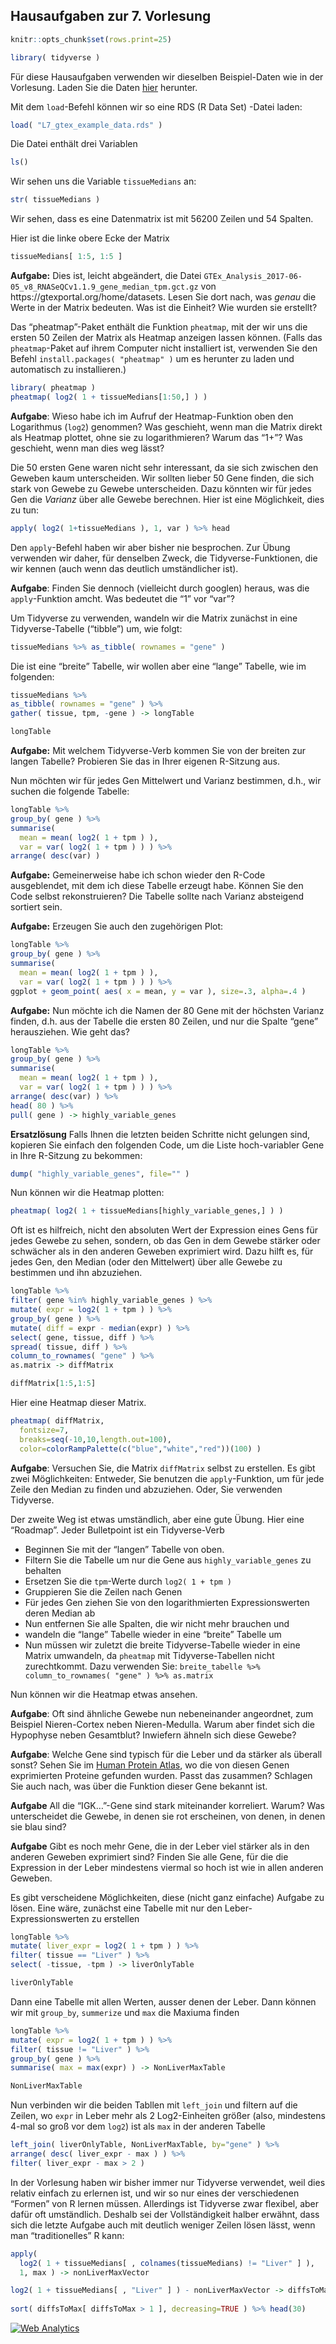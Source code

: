 ## Hausaufgaben zur 7. Vorlesung

```r
knitr::opts_chunk$set(rows.print=25)
```

```r
library( tidyverse )
```

Für diese Hausaufgaben verwenden wir dieselben Beispiel-Daten wie in der Vorlesung. Laden Sie die Daten [hier](https://simon-anders.github.io/EDSB_Vorlesung/L7/L7_gtex_example_data.rds) herunter.

Mit dem `load`-Befehl können wir so eine RDS (R Data Set) -Datei laden:

```r
load( "L7_gtex_example_data.rds" )
```

Die Datei enthält drei Variablen

```r
ls()
```

Wir sehen uns die Variable `tissueMedians` an:

```r
str( tissueMedians )
```

Wir sehen, dass es eine Datenmatrix ist mit 56200 Zeilen und 54 Spalten.

Hier ist die linke obere Ecke der Matrix

```r
tissueMedians[ 1:5, 1:5 ]
```

**Aufgabe:** Dies ist, leicht abgeändert, die Datei `GTEx_Analysis_2017-06-05_v8_RNASeQCv1.1.9_gene_median_tpm.gct.gz` von https://gtexportal.org/home/datasets. Lesen Sie dort nach, was *genau* die Werte in der Matrix bedeuten. Was ist die Einheit? Wie wurden sie erstellt?

Das "pheatmap"-Paket enthält die Funktion `pheatmap`, mit der wir uns die ersten 50 Zeilen der Matrix als Heatmap anzeigen lassen können. (Falls das `pheatmap`-Paket auf ihrem Computer nicht installiert ist, verwenden Sie den Befehl `install.packages( "pheatmap" )` um es herunter zu laden und automatisch zu installieren.)

```r
library( pheatmap )
pheatmap( log2( 1 + tissueMedians[1:50,] ) )
```

**Aufgabe**: Wieso habe ich im Aufruf der Heatmap-Funktion oben den Logarithmus (`log2`) genommen? Was geschieht, wenn man die Matrix direkt als Heatmap plottet, ohne sie zu logarithmieren? Warum das "1+"? Was geschieht, wenn man dies weg lässt?

Die 50 ersten Gene waren nicht sehr interessant, da sie sich zwischen den Geweben kaum unterscheiden. Wir sollten lieber 50 Gene finden, die sich stark von Gewebe zu Gewebe unterscheiden. Dazu könnten wir für jedes Gen die *Varianz* über alle Gewebe berechnen. Hier ist eine Möglichkeit, dies zu tun:

```r
apply( log2( 1+tissueMedians ), 1, var ) %>% head
```

Den `apply`-Befehl haben wir aber bisher nie besprochen. Zur Übung verwenden wir daher, für denselben Zweck, die Tidyverse-Funktionen, die wir kennen (auch wenn das deutlich umständlicher ist).

**Aufgabe**: Finden Sie dennoch (vielleicht durch googlen) heraus, was die `apply`-Funktion amcht. Was bedeutet die "1" vor "var"?

Um Tidyverse zu verwenden, wandeln wir die Matrix zunächst in eine Tidyverse-Tabelle ("tibble") um, wie folgt:

```r
tissueMedians %>% as_tibble( rownames = "gene" )
```

Die ist eine "breite" Tabelle, wir wollen aber eine "lange" Tabelle, wie im folgenden:

```r
tissueMedians %>% 
as_tibble( rownames = "gene" ) %>%
gather( tissue, tpm, -gene ) -> longTable

longTable
```

**Aufgabe:** Mit welchem Tidyverse-Verb kommen Sie von der breiten zur langen Tabelle? Probieren Sie das in Ihrer eigenen R-Sitzung aus.

Nun möchten wir für jedes Gen Mittelwert und Varianz bestimmen, d.h., wir suchen die folgende Tabelle:

```r
longTable %>%
group_by( gene ) %>%
summarise(
  mean = mean( log2( 1 + tpm ) ),
  var = var( log2( 1 + tpm ) ) ) %>%
arrange( desc(var) )
```

**Aufgabe:** Gemeinerweise habe ich schon wieder den R-Code ausgeblendet, mit dem ich diese Tabelle erzeugt habe. Können Sie den Code selbst rekonstruieren? Die Tabelle sollte nach Varianz absteigend sortiert sein.

**Aufgabe:** Erzeugen Sie auch den zugehörigen Plot:

```r
longTable %>%
group_by( gene ) %>%
summarise(
  mean = mean( log2( 1 + tpm ) ),
  var = var( log2( 1 + tpm ) ) ) %>%
ggplot + geom_point( aes( x = mean, y = var ), size=.3, alpha=.4 )
```

**Aufgabe:** Nun möchte ich die Namen der 80 Gene mit der höchsten Varianz finden, d.h. aus der Tabelle die ersten 80 Zeilen, und nur die Spalte "gene" herausziehen. Wie geht das?

```r
longTable %>%
group_by( gene ) %>%
summarise(
  mean = mean( log2( 1 + tpm ) ),
  var = var( log2( 1 + tpm ) ) ) %>%
arrange( desc(var) ) %>%
head( 80 ) %>%
pull( gene ) -> highly_variable_genes
```

**Ersatzlösung** Falls Ihnen die letzten beiden Schritte nicht gelungen sind, kopieren Sie einfach den folgenden Code, um die Liste hoch-variabler Gene in Ihre R-Sitzung zu bekommen:

```r
dump( "highly_variable_genes", file="" )
```

Nun können wir die Heatmap plotten:

```r
pheatmap( log2( 1 + tissueMedians[highly_variable_genes,] ) )
```

Oft ist es hilfreich, nicht den absoluten Wert der Expression eines Gens für jedes Gewebe zu sehen, sondern, ob das Gen in dem Gewebe stärker oder schwächer als in den anderen Geweben exprimiert wird. Dazu hilft es, für jedes Gen, den Median (oder den Mittelwert) über alle Gewebe zu bestimmen und ihn abzuziehen. 

```r
longTable %>%
filter( gene %in% highly_variable_genes ) %>%
mutate( expr = log2( 1 + tpm ) ) %>%
group_by( gene ) %>%
mutate( diff = expr - median(expr) ) %>%
select( gene, tissue, diff ) %>%
spread( tissue, diff ) %>%
column_to_rownames( "gene" ) %>%
as.matrix -> diffMatrix
```

```r
diffMatrix[1:5,1:5]
```

Hier eine Heatmap dieser Matrix. 

```r
pheatmap( diffMatrix, 
  fontsize=7,
  breaks=seq(-10,10,length.out=100), 
  color=colorRampPalette(c("blue","white","red"))(100) )
```

**Aufgabe**: Versuchen Sie, die Matrix `diffMatrix` selbst zu erstellen. Es gibt zwei Möglichkeiten: Entweder, Sie benutzen die `apply`-Funktion, um für jede Zeile den Median zu finden und abzuziehen. Oder, Sie verwenden Tidyverse.

Der zweite Weg ist etwas umständlich, aber eine gute Übung. Hier eine "Roadmap". Jeder Bulletpoint ist ein Tidyverse-Verb

- Beginnen Sie mit der "langen" Tabelle von oben.
- Filtern Sie die Tabelle um nur die Gene aus `highly_variable_genes` zu behalten
- Ersetzen Sie die `tpm`-Werte durch `log2( 1 + tpm )`
- Gruppieren Sie die Zeilen nach Genen
- Für jedes Gen ziehen Sie von den logarithmierten Expressionswerten deren Median ab
- Nun entfernen Sie alle Spalten, die wir nicht mehr brauchen und
- wandeln die "lange" Tabelle wieder in eine "breite" Tabelle um
- Nun müssen wir zuletzt die breite Tidyverse-Tabelle wieder in eine Matrix umwandeln, da `pheatmap` mit Tidyverse-Tabellen nicht zurechtkommt. Dazu verwenden Sie: `breite_tabelle %>% column_to_rownames( "gene" ) %>% as.matrix`

Nun können wir die Heatmap etwas ansehen.

**Aufgabe**: Oft sind ähnliche Gewebe nun nebeneinander angeordnet, zum Beispiel Nieren-Cortex neben Nieren-Medulla. Warum aber findet sich die Hypophyse neben Gesamtblut? Inwiefern ähneln sich diese Gewebe?

**Aufgabe**: Welche Gene sind typisch für die Leber und da stärker als überall sonst? Sehen Sie im [Human Protein Atlas](https://www.proteinatlas.org/), wo die von diesen Genen exprimierten Proteine gefunden wurden. Passt das zusammen? Schlagen Sie auch nach, was über die Funktion dieser Gene bekannt ist.

**Aufgabe** All die "IGK..."-Gene sind stark miteinander korreliert. Warum? Was unterscheidet die Gewebe, in denen sie rot erscheinen, von denen, in denen sie blau sind? 

**Aufgabe** Gibt es noch mehr Gene, die in der Leber viel stärker als in den anderen Geweben exprimiert sind? Finden Sie alle Gene, für die die Expression in der Leber mindestens viermal so hoch ist wie in allen anderen Geweben.

Es gibt verscheidene Möglichkeiten, diese (nicht ganz einfache) Aufgabe zu lösen. Eine wäre, zunächst eine Tabelle mit nur den Leber-Expressionswerten zu erstellen

```r
longTable %>%
mutate( liver_expr = log2( 1 + tpm ) ) %>%
filter( tissue == "Liver" ) %>%
select( -tissue, -tpm ) -> liverOnlyTable

liverOnlyTable
```

Dann eine Tabelle mit allen Werten, ausser denen der Leber. Dann können wir mit `group_by`, `summerize` und `max` die Maxiuma finden

```r
longTable %>%
mutate( expr = log2( 1 + tpm ) ) %>%
filter( tissue != "Liver" ) %>%
group_by( gene ) %>%
summarise( max = max(expr) ) -> NonLiverMaxTable

NonLiverMaxTable
```
Nun verbinden wir die beiden Tabllen mit `left_join` und filtern auf die Zeilen, wo `expr` in Leber mehr als 2 Log2-Einheiten größer (also, mindestens 4-mal so groß vor dem `log2`) ist als `max` in der anderen Tabelle

```r
left_join( liverOnlyTable, NonLiverMaxTable, by="gene" ) %>%
arrange( desc( liver_expr - max ) ) %>%
filter( liver_expr - max > 2 ) 
```

In der Vorlesung haben wir bisher immer nur Tidyverse verwendet, weil dies relativ einfach zu erlernen ist, und wir so nur eines der verschiedenen "Formen" von R lernen müssen. Allerdings ist Tidyverse zwar flexibel, aber dafür oft umständlich. Deshalb sei der Vollständigkeit halber erwähnt, dass sich die letzte Aufgabe auch mit deutlich weniger Zeilen lösen lässt, wenn man "traditionelles" R kann:

```r
apply( 
  log2( 1 + tissueMedians[ , colnames(tissueMedians) != "Liver" ] ), 
  1, max ) -> nonLiverMaxVector

log2( 1 + tissueMedians[ , "Liver" ] ) - nonLiverMaxVector -> diffsToMax
  
sort( diffsToMax[ diffsToMax > 1 ], decreasing=TRUE ) %>% head(30)
```


<!-- Default Statcounter code for anders-biostat.github.io
https://anders-biostat.github.io -->
<script type="text/javascript">
var sc_project=11967766; 
var sc_invisible=1; 
var sc_security="4f345b9a"; 
</script>
<script type="text/javascript"
src="https://www.statcounter.com/counter/counter.js"
async></script>
<noscript><div class="statcounter"><a title="Web Analytics"
href="https://statcounter.com/" target="_blank"><img
class="statcounter"
src="https://c.statcounter.com/11967766/0/4f345b9a/1/"
alt="Web Analytics"></a></div></noscript>
<!-- End of Statcounter Code -->
